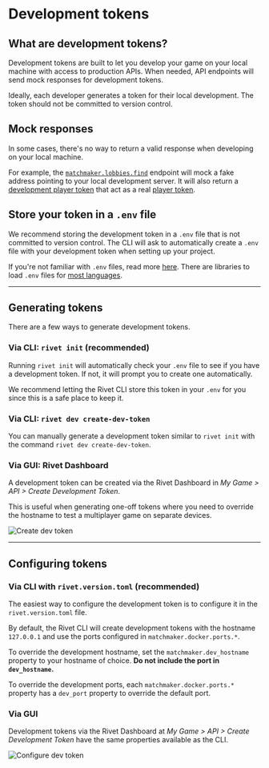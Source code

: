 
# Development tokens

## What are development tokens?

Development tokens are built to let you develop your game on your local machine with access to production APIs. When needed, API endpoints will send mock responses for development tokens.

Ideally, each developer generates a token for their local development. The token should not be committed to version control.

## Mock responses

In some cases, there's no way to return a valid response when developing on your local machine.

For example, the [`matchmaker.lobbies.find`](/docs/matchmaker/api/lobbies/find) endpoint will mock a fake address pointing to your local development server. It will also return a [development player token](/docs/general/concepts/token-types#matchmaker-development-player) that act as a real [player token](/docs/general/concepts/token-types#matchmaker-player).

## Store your token in a `.env` file

We recommend storing the development token in a `.env` file that is not committed to version control. The CLI will ask to automatically create a `.env` file with your development token when setting up your project.

If you're not familiar with `.env` files, read more [here](https://github.com/motdotla/dotenv#dotenv). There are libraries to load `.env` files for [most languages](https://github.com/search?q=dotenv&type=repositories).

---

## Generating tokens

There are a few ways to generate development tokens.

### Via CLI: `rivet init` (recommended)

Running `rivet init` will automatically check your `.env` file to see if you have a development token. If not, it will prompt you to create one automatically.

We recommend letting the Rivet CLI store this token in your `.env` for you since this is a safe place to keep it.

### Via CLI: `rivet dev create-dev-token`

You can manually generate a development token similar to `rivet init` with the command `rivet dev create-dev-token`.

### Via GUI: Rivet Dashboard

A development token can be created via the Rivet Dashboard in _My Game > API > Create Development Token_.

This is useful when generating one-off tokens where you need to override the hostname to test a multiplayer game on separate devices.

<Image src={imgCreateDev} alt='Create dev token' />

---

## Configuring tokens

### Via CLI with `rivet.version.toml` (recommended)

The easiest way to configure the development token is to configure it in the `rivet.version.toml` file.

By default, the Rivet CLI will create development tokens with the hostname `127.0.0.1` and use the ports configured in `matchmaker.docker.ports.*`.

To override the development hostname, set the `matchmaker.dev_hostname` property to your hostname of choice. **Do not include the port in `dev_hostname`.**

To override the development ports, each `matchmaker.docker.ports.*` property has a `dev_port` property to override the default port.

### Via GUI

Development tokens via the Rivet Dashboard at _My Game > API > Create Development Token_ have the same properties available as the CLI.

<Image src={imgConfigureDevToken} alt='Configure dev token' />
